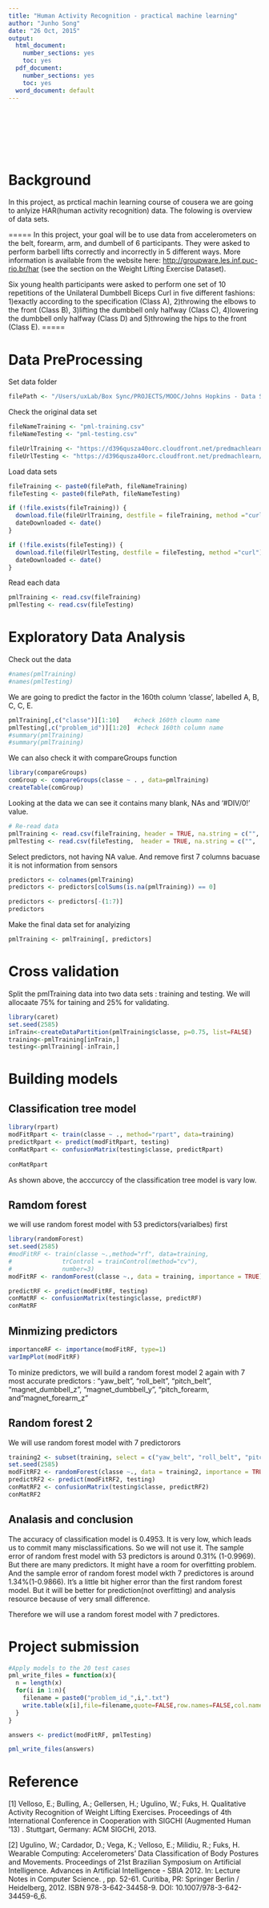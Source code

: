 ```yaml
---
title: "Human Activity Recognition - practical machine learning"
author: "Junho Song"
date: "26 Oct, 2015"
output:
  html_document:
    number_sections: yes
    toc: yes
  pdf_document:
    number_sections: yes
    toc: yes
  word_document: default
---
```

<br><br><br><br><br>


# Background  
In this project, as prctical machin learning course of cousera we are going to anlyize HAR(human activity recognition) data. The folowing is overview of data sets.  

=====
 In this project, your goal will be to use data from accelerometers on the belt, forearm, arm, and dumbell of 6 participants. They were asked to perform barbell lifts correctly and incorrectly in 5 different ways. More information is available from the website here: <http://groupware.les.inf.puc-rio.br/har> (see the section on the Weight Lifting Exercise Dataset).
 
Six young health participants were asked to perform one set of 10 repetitions of the Unilateral Dumbbell Biceps Curl in five different fashions:
1)exactly according to the specification (Class A),
2)throwing the elbows to the front (Class B),
3)lifting the dumbbell only halfway (Class C),
4)lowering the dumbbell only halfway (Class D) and
5)throwing the hips to the front (Class E).
=====

# Data PreProcessing 

Set data folder
```r
filePath <- "/Users/uxLab/Box Sync/PROJECTS/MOOC/Johns Hopkins - Data Science/8 Practical Machine Learning/project/data/"
```

Check the original data set
```r
fileNameTraining <- "pml-training.csv"
fileNameTesting <- "pml-testing.csv"

fileUrlTraining <- "https://d396qusza40orc.cloudfront.net/predmachlearn/pml-training.csv"
fileUrlTesting <- "https://d396qusza40orc.cloudfront.net/predmachlearn/pml-testing.csv"
```

Load data sets
```r
fileTraining <- paste0(filePath, fileNameTraining)
fileTesting <- paste0(filePath, fileNameTesting)

if (!file.exists(fileTraining)) {
  download.file(fileUrlTraining, destfile = fileTraining, method ="curl")
  dateDownloaded <- date()
}

if (!file.exists(fileTesting)) {
  download.file(fileUrlTesting, destfile = fileTesting, method ="curl")
  dateDownloaded <- date()
}
```

Read each data
```r
pmlTraining <- read.csv(fileTraining)
pmlTesting <- read.csv(fileTesting)
```


# Exploratory Data Analysis

Check out the data
```r
#names(pmlTraining)
#names(pmlTesting)
```

We are going to predict the factor in the 160th column ‘classe’, labelled A, B, C, C, E.
```r
pmlTraining[,c("classe")][1:10]    #check 160th cloumn name
pmlTesting[,c("problem_id")][1:20]  #check 160th column name
#summary(pmlTraining)
#summary(pmlTraining)
```

We can also check it with compareGroups function
```r
library(compareGroups)
comGroup <- compareGroups(classe ~ . , data=pmlTraining)
createTable(comGroup)
```

Looking at the data we can see it contains many blank, NAs and '#DIV/0!' value.
```r
# Re-read data
pmlTraining <- read.csv(fileTraining, header = TRUE, na.string = c("", 'NA', "#DIV/0!"))
pmlTesting <- read.csv(fileTesting,  header = TRUE, na.string = c("", 'NA', "#DIV/0!"))
```

Select predictors, not having NA value. And remove first 7 columns bacuase it is not information from sensors 
```r
predictors <- colnames(pmlTraining)
predictors <- predictors[colSums(is.na(pmlTraining)) == 0]

predictors <- predictors[-(1:7)]
predictors
```

Make the final data set for analyizing
```r
pmlTraining <- pmlTraining[, predictors]
```


# Cross validation 
Split the pmlTraining data into two data sets : training and testing. We will allocaate 75% for taining and 25% for validating. 
```r
library(caret)
set.seed(2585)
inTrain<-createDataPartition(pmlTraining$classe, p=0.75, list=FALSE)
training<-pmlTraining[inTrain,]
testing<-pmlTraining[-inTrain,]
```



# Building models
## Classification tree model
```r
library(rpart)
modFitRpart <- train(classe ~ ., method="rpart", data=training)
predictRpart <- predict(modFitRpart, testing)
conMatRpart <- confusionMatrix(testing$classe, predictRpart)
   
conMatRpart
```
As shown above, the acccurccy of the classification tree model is vary low.


## Ramdom forest
we will use random forest model with 53 predictors(varialbes) first 
```r
library(randomForest)
set.seed(2585)
#modFitRF <- train(classe ~.,method="rf", data=training,
#              trControl = trainControl(method="cv"),
#              number=3)
modFitRF <- randomForest(classe ~., data = training, importance = TRUE)

predictRF <- predict(modFitRF, testing)
conMatRF <- confusionMatrix(testing$classe, predictRF)
conMatRF
```

## Minmizing predictors
```r
importanceRF <- importance(modFitRF, type=1) 
varImpPlot(modFitRF)
```
To minize predictors, we will build a random forest model 2 again with 7 most accurate predictors : "yaw_belt", "roll_belt", "pitch_belt", "magnet_dumbbell_z", "magnet_dumbbell_y", "pitch_forearm, and "magnet_forearm_z"

## Random forest 2
We will use random forest model with 7 predictorors
```r
training2 <- subset(training, select = c("yaw_belt", "roll_belt", "pitch_belt", "magnet_dumbbell_z", "magnet_dumbbell_y", "pitch_forearm", "magnet_forearm_z", "classe"))
set.seed(2585)
modFitRF2 <- randomForest(classe ~., data = training2, importance = TRUE)
predictRF2 <- predict(modFitRF2, testing)
conMatRF2 <- confusionMatrix(testing$classe, predictRF2)
conMatRF2
```



## Analasis and conclusion 
The accuracy of classification model is 0.4953. It is very low, which leads us to commit many misclassifications. So we will not use it. 
The sample error of random frest model with 53 predictors is around 0.31% (1-0.9969). But there are many predictors. It might have a room for overfitting problem. And the sample error of random forest model wkth 7 predictores is around 1.34%(1-0.9866). It's a little bit higher error than the first random forest model. But it will be better for prediction(not overfitting) and analysis resource because of very small difference.  

Therefore we will use a random forest model with 7 predictores. 


# Project submission
```r
#Apply models to the 20 test cases 
pml_write_files = function(x){
  n = length(x)
  for(i in 1:n){
    filename = paste0("problem_id_",i,".txt")
    write.table(x[i],file=filename,quote=FALSE,row.names=FALSE,col.names=FALSE)
  }
}

answers <- predict(modFitRF, pmlTesting)

pml_write_files(answers)
```




# Reference 
[1] Velloso, E.; Bulling, A.; Gellersen, H.; Ugulino, W.; Fuks, H. Qualitative Activity Recognition of Weight Lifting Exercises. Proceedings of 4th International Conference in Cooperation with SIGCHI (Augmented Human '13) . Stuttgart, Germany: ACM SIGCHI, 2013.

[2] Ugulino, W.; Cardador, D.; Vega, K.; Velloso, E.; Milidiu, R.; Fuks, H. Wearable Computing: Accelerometers' Data Classification of Body Postures and Movements. Proceedings of 21st Brazilian Symposium on Artificial Intelligence. Advances in Artificial Intelligence - SBIA 2012. In: Lecture Notes in Computer Science. , pp. 52-61. Curitiba, PR: Springer Berlin / Heidelberg, 2012. ISBN 978-3-642-34458-9. DOI: 10.1007/978-3-642-34459-6_6. 


